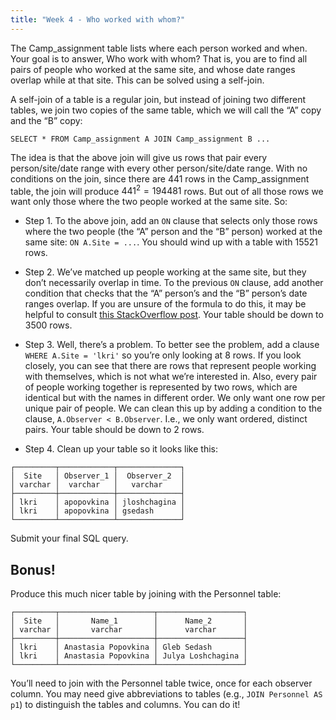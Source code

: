 ```yaml
---
title: "Week 4 - Who worked with whom?"
---
```


The Camp_assignment table lists where each person worked and when. Your goal is to answer, Who work with whom? That is, you are to find all pairs of people who worked at the same site, and whose date ranges overlap while at that site. This can be solved using a self-join.

A self-join of a table is a regular join, but instead of joining two different tables, we join two copies of the same table, which we will call the "A" copy and the "B" copy:

```         
SELECT * FROM Camp_assignment A JOIN Camp_assignment B ...
```

The idea is that the above join will give us rows that pair every person/site/date range with every other person/site/date range. With no conditions on the join, since there are $441$ rows in the Camp_assignment table, the join will produce $441^2 = 194481$ rows. But out of all those rows we want only those where the two people worked at the same site. So:

-   Step 1. To the above join, add an `ON` clause that selects only those rows where the two people (the "A" person and the "B" person) worked at the same site: `ON A.Site = ...`. You should wind up with a table with $15521$ rows.

-   Step 2. We've matched up people working at the same site, but they don't necessarily overlap in time. To the previous `ON` clause, add another condition that checks that the "A" person's and the "B" person's date ranges overlap. If you are unsure of the formula to do this, it may be helpful to consult [this StackOverflow post](https://stackoverflow.com/questions/325933/determine-whether-two-date-ranges-overlap/325964). Your table should be down to $3500$ rows.

-   Step 3. Well, there's a problem. To better see the problem, add a clause `WHERE A.Site = 'lkri'` so you're only looking at $8$ rows. If you look closely, you can see that there are rows that represent people working with themselves, which is not what we're interested in. Also, every pair of people working together is represented by two rows, which are identical but with the names in different order. We only want one row per unique pair of people. We can clean this up by adding a condition to the clause, `A.Observer < B.Observer`. I.e., we only want ordered, distinct pairs. Your table should be down to $2$ rows.

-   Step 4. Clean up your table so it looks like this:

```         
┌─────────┬────────────┬──────────────┐
│  Site   │ Observer_1 │  Observer_2  │
│ varchar │  varchar   │   varchar    │
├─────────┼────────────┼──────────────┤
│ lkri    │ apopovkina │ jloshchagina │
│ lkri    │ apopovkina │ gsedash      │
└─────────┴────────────┴──────────────┘
```

Submit your final SQL query.

## Bonus!

Produce this much nicer table by joining with the Personnel table:

```         
┌─────────┬─────────────────────┬───────────────────┐
│  Site   │       Name_1        │      Name_2       │
│ varchar │       varchar       │      varchar      │
├─────────┼─────────────────────┼───────────────────┤
│ lkri    │ Anastasia Popovkina │ Gleb Sedash       │
│ lkri    │ Anastasia Popovkina │ Julya Loshchagina │
└─────────┴─────────────────────┴───────────────────┘
```

You'll need to join with the Personnel table twice, once for each observer column. You may need give abbreviations to tables (e.g., `JOIN Personnel AS p1`) to distinguish the tables and columns. You can do it!
